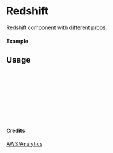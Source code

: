 
<Meta of={Redshift} title="AWS/Analytics/Redshift" />

# Redshift

Redshift component with different props.

#### Example

<Canvas of={Redshift.Primary} />

## Usage

```ts
import { Redshift } from "yadl-ui";

const Example = () => {
  return (
      <Redshift />
  );
};

export default Example;
```

#### Credits
[AWS/Analytics](https://aws-icons.com/)
